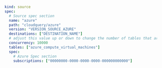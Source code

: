 ```yaml copy
kind: source
spec:
  # Source spec section
  name: "azure"
  path: "cloudquery/azure"
  version: "VERSION_SOURCE_AZURE"
  destinations: ["DESTINATION_NAME"]
  # adjust this value up or down to change the number of tables that are resolved in parallel
  concurrency: 10000
  tables: ["azure_compute_virtual_machines"]
  spec:
    # Azure Spec section
    subscriptions: ["00000000-0000-0000-0000-000000000000"]
```